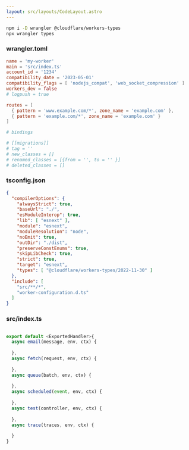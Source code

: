 ```yaml
---
layout: src/layouts/CodeLayout.astro
---
```



```sh
npm i -D wrangler @cloudflare/workers-types
npx wrangler types
```

### wrangler.toml

```toml
name = 'my-worker'
main = 'src/index.ts'
account_id = '1234'
compatibility_date = '2023-05-01'
compatibility_flags = [ 'nodejs_compat', 'web_socket_compression' ]
workers_dev = false
# logpush = true

routes = [
  { pattern = 'www.example.com/*', zone_name = 'example.com' },
  { pattern = 'example.com/*', zone_name = 'example.com' }
]

# bindings

# [[migrations]]
# tag = ''
# new_classes = []
# renamed_classes = [{from = '', to = '' }]
# deleted_classes = []
```

### tsconfig.json

```json
{
  "compilerOptions": {
    "alwaysStrict": true,
    "baseUrl": "./",
    "esModuleInterop": true,
    "lib": [ "esnext" ],
    "module": "esnext",
    "moduleResolution": "node",
    "noEmit": true,
    "outDir": "./dist",
    "preserveConstEnums": true,
    "skipLibCheck": true,
    "strict": true,
    "target": "esnext",
    "types": [ "@cloudflare/workers-types/2022-11-30" ]
  },
  "include": [
    "src/**/*",
    "worker-configuration.d.ts"
  ]
}
```

### src/index.ts

```ts

export default <ExportedHandler>{
  async email(message, env, ctx) {
    
  },
  async fetch(request, env, ctx) {
    
  },
  async queue(batch, env, ctx) {
    
  },
  async scheduled(event, env, ctx) {
    
  },
  async test(controller, env, ctx) {
    
  },
  async trace(traces, env, ctx) {
    
  }
}

```
